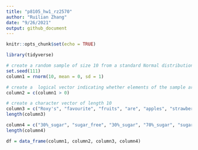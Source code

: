 ```yaml
---
title: "p8105_hw1_rz2570"
author: "Ruilian Zhang"
date: "9/26/2021"
output: github_document
---
```


```r
knitr::opts_chunk$set(echo = TRUE)
```

```r
library(tidyverse)
```

```r
# create a random sample of size 10 from a standard Normal distribution
set.seed(111)
column1 = rnorm(10, mean = 0, sd = 1)

# create a  logical vector indicating whether elements of the sample are greater than 0
column2 = c(column1 > 0)

# create a character vector of length 10
column3 = c("Roxy's", "favourite", "fruits", "are", "apples", "strawberries", "mangos", "blueberries", "and", "avocados")
length(column3)

column4 = c("30%_sugar", "sugar_free", "30%_sugar", "70%_sugar", "sugar_free", "30%_sugar", "sugar_free", "70%_sugar", "70%_sugar", "30%_sugar")
length(column4)

df = data_frame(column1, column2, column3, column4)
```

